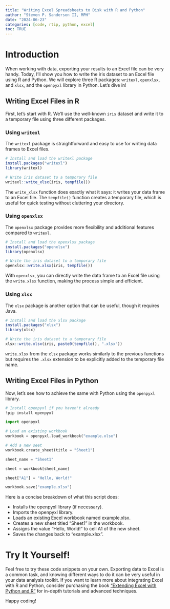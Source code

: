 ```yaml
---
title: "Writing Excel Spreadsheets to Disk with R and Python"
author: "Steven P. Sanderson II, MPH"
date: "2024-06-23"
categories: [code, rtip, python, excel]
toc: TRUE
---
```


# Introduction

When working with data, exporting your results to an Excel file can be very handy. Today, I'll show you how to write the iris dataset to an Excel file using R and Python. We will explore three R packages: `writexl`, `openxlsx`, and `xlsx`, and the `openpyxl` library in Python. Let's dive in!

## Writing Excel Files in R

First, let’s start with R. We'll use the well-known `iris` dataset and write it to a temporary file using three different packages.

### Using `writexl`

The `writexl` package is straightforward and easy to use for writing data frames to Excel files.

```r
# Install and load the writexl package
install.packages("writexl")
library(writexl)

# Write iris dataset to a temporary file
writexl::write_xlsx(iris, tempfile())
```

The `write_xlsx` function does exactly what it says: it writes your data frame to an Excel file. The `tempfile()` function creates a temporary file, which is useful for quick testing without cluttering your directory.

### Using `openxlsx`

The `openxlsx` package provides more flexibility and additional features compared to `writexl`.

```r
# Install and load the openxlsx package
install.packages("openxlsx")
library(openxlsx)

# Write the iris dataset to a temporary file
openxlsx::write.xlsx(iris, tempfile())
```

With `openxlsx`, you can directly write the data frame to an Excel file using the `write.xlsx` function, making the process simple and efficient.

### Using `xlsx`

The `xlsx` package is another option that can be useful, though it requires Java.

```r
# Install and load the xlsx package
install.packages("xlsx")
library(xlsx)

# Write the iris dataset to a temporary file
xlsx::write.xlsx(iris, paste0(tempfile(), ".xlsx"))
```

`write.xlsx` from the `xlsx` package works similarly to the previous functions but requires the `.xlsx` extension to be explicitly added to the temporary file name.

## Writing Excel Files in Python

Now, let's see how to achieve the same with Python using the `openpyxl` library.

```python
# Install openpyxl if you haven't already
!pip install openpyxl

import openpyxl

# Load an existing workbook
workbook = openpyxl.load_workbook("example.xlsx")

# Add a new seet
workbook.create_sheet(title = "Sheet1")

sheet_name = "Sheet1"

sheet = workbook[sheet_name]

sheet["A1"] = "Hello, World!"

workbook.save("example.xlsx")
```

Here is a concise breakdown of what this script does:

-   Installs the openpyxl library (if necessary).
-   Imports the openpyxl library.
-   Loads an existing Excel workbook named example.xlsx.
-   Creates a new sheet titled "Sheet1" in the workbook.
-   Assigns the value "Hello, World!" to cell A1 of the new sheet.
-   Saves the changes back to "example.xlsx".

# Try It Yourself!

Feel free to try these code snippets on your own. Exporting data to Excel is a common task, and knowing different ways to do it can be very useful in your data analysis toolkit. If you want to learn more about integrating Excel with R and Python, consider purchasing the book ["Extending Excel with Python and R"](https://packt.link/oTyZJ) for in-depth tutorials and advanced techniques.

Happy coding!